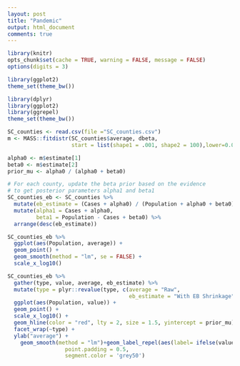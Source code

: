 ---
layout: post
title: "Pandemic"
output: html_document
comments: true
---

```{r, echo = FALSE}
library(knitr)
opts_chunk$set(cache = TRUE, warning = FALSE, message = FALSE)
options(digits = 3)
```

```{r cache = FALSE, echo = FALSE}
library(ggplot2)
theme_set(theme_bw())
```


```{r lahman}
library(dplyr)
library(ggplot2)
library(ggrepel)
theme_set(theme_bw())

SC_counties <- read.csv(file ="SC_counties.csv")
m <- MASS::fitdistr(SC_counties$average, dbeta,
                    start = list(shape1 = .001, shape2 = 100),lower=0.0001)

alpha0 <- m$estimate[1]
beta0 <- m$estimate[2]
prior_mu <- alpha0 / (alpha0 + beta0)

# For each county, update the beta prior based on the evidence
# to get posterior parameters alpha1 and beta1
SC_counties_eb <- SC_counties %>%
  mutate(eb_estimate = (Cases + alpha0) / (Population + alpha0 + beta0)) %>%
  mutate(alpha1 = Cases + alpha0,
         beta1 = Population - Cases + beta0) %>%
  arrange(desc(eb_estimate))
```



```{r dependson = "lahman"}
SC_counties_eb %>%
  ggplot(aes(Population, average)) +
  geom_point() +
  geom_smooth(method = "lm", se = FALSE) +
  scale_x_log10()
```



```{r dependson = "lahman", echo = FALSE}
SC_counties_eb %>%
  gather(type, value, average, eb_estimate) %>%
  mutate(type = plyr::revalue(type, c(average = "Raw",
                                      eb_estimate = "With EB Shrinkage"))) %>%
  ggplot(aes(Population, value)) +
  geom_point() +
  scale_x_log10() +
  geom_hline(color = "red", lty = 2, size = 1.5, yintercept = prior_mu) +
  facet_wrap(~type) +
  ylab("average") +
    geom_smooth(method = "lm")+geom_label_repel(aes(label= ifelse(value>0.0005, as.character(County),"" )), box.padding   = 0.15, 
                  point.padding = 0.5,
                  segment.color = 'grey50')
```




